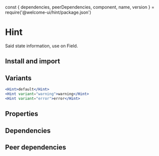 const {
  dependencies,
  peerDependencies,
  component,
  name,
  version
} = require('@welcome-ui/hint/package.json')

# Hint

<tagversion version={version} name={name} />

Said state information, use on Field.

## Install and import

<usage component={component} name={name} peerDependencies={peerDependencies} />

## Variants

```jsx
<Hint>default</Hint>
<Hint variant="warning">warning</Hint>
<Hint variant="error">error</Hint>
```

## Properties

<props of={Hint} />

## Dependencies

<dependencies dependencies={dependencies} />

## Peer dependencies

<dependencies dependencies={peerDependencies} />
